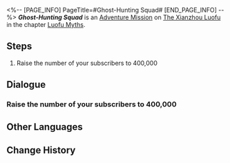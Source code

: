 <%-- [PAGE_INFO]
PageTitle=#Ghost-Hunting Squad#
[END_PAGE_INFO] --%>
{{Stub|Dialogue.}}
{{Mission Infobox
|id            = 8015197
|title         = 
|image         = <!--Mission Ghost-Hunting Squad.png-->
|type          = Adventure
|event_name    = 
|chapter       = Luofu Myths
|requirements  = Reach phase 3 in [[A Foxian Tale of the Haunted]]
|summary       = <!--official mission summary from Fate's Atlas-->
|characters    = Trailblazer
|startLocation = [[The Xianzhou Luofu]] - [[Fyxestroll Garden]]
|world         = The Xianzhou Luofu
|area          = Fyxestroll Garden
|prev          = 
|next          = 
|rewards       = 
}}
'''''Ghost-Hunting Squad''''' is an [[Adventure Mission]] on [[The Xianzhou Luofu]] in the chapter [[Luofu Myths]].

==Steps==
# Raise the number of your subscribers to 400,000

<!--
==Gameplay Notes==

--><!--
==Trial Character==

-->
==Dialogue==
{{Stub Dialogue}}

===Raise the number of your subscribers to 400,000===
{{Mission Description|type=adventure|location=Fyxestroll Garden|Ghostly Grove, once a modest gathering website for supernatural enthusiasts, has now become a thriving community where denizens of the Luofu Xianzhou exchange tales and rumors.<br />Try to expand your sphere of influence, as this not only helps you get the information you need, but also allows you to operate openly in the name of the respected ghost-hunting squad.}}
{{Dialogue Start}}
:{{tx}}
{{Dialogue End}}

==Other Languages==
{{Other Languages
|en   = Ghost-Hunting Squad
|zhs  = 捉鬼小队
|zht  = 捉鬼小隊
|ja   = 怪異退治隊
|ko   = 요괴 퇴치팀
|es   = Brigada cazafantasmas
|fr   = Brigade de chasse aux fantômes
|ru   = Охотники за привидениями
|th   = หน่วยล่าท้าผี
|vi   = Biệt Đội Bắt Ma
|de   = Geisterjägertrupp
|id   = Tim Pemburu Hantu
|pt   = Esquadrão Caça-Fantasmas
}}

==Change History==
{{Change History|1.5}}
